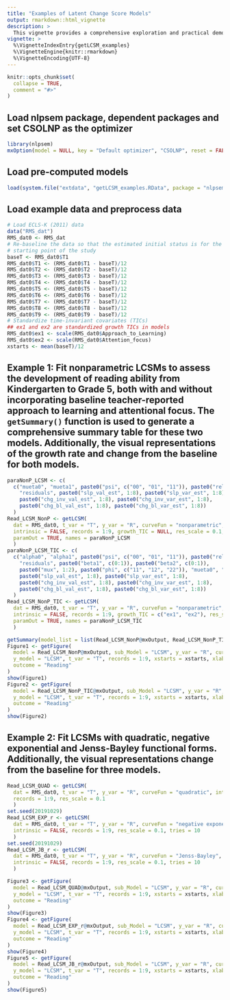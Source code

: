```yaml
---
title: "Examples of Latent Change Score Models"
output: rmarkdown::html_vignette
description: > 
  This vignette provides a comprehensive exploration and practical demonstrations of the `getLCSM()` function. This function is designed to construct Latent Change Score Models (LCSMs) using one of four different functional forms: quadratic, negative exponential, Jenss-Bayley, and nonparametric functions. Notably, the negative exponential and Jenss-Bayley LCSMs can be fitted as intrinsically nonlinear models. Moreover, the function provides the flexibility to be constructed with or without the incorporation of time-invariant covariates (TICs).
vignette: >
  %\VignetteIndexEntry{getLCSM_examples}
  %\VignetteEngine{knitr::rmarkdown}
  %\VignetteEncoding{UTF-8}
---
```


```r
knitr::opts_chunk$set(
  collapse = TRUE,
  comment = "#>"
)
```

## Load nlpsem package, dependent packages and set CSOLNP as the optimizer
```r
library(nlpsem)
mxOption(model = NULL, key = "Default optimizer", "CSOLNP", reset = FALSE)
```

## Load pre-computed models
```r
load(system.file("extdata", "getLCSM_examples.RData", package = "nlpsem"))
```

## Load example data and preprocess data
```r
# Load ECLS-K (2011) data
data("RMS_dat")
RMS_dat0 <- RMS_dat
# Re-baseline the data so that the estimated initial status is for the
# starting point of the study
baseT <- RMS_dat0$T1
RMS_dat0$T1 <- (RMS_dat0$T1 - baseT)/12
RMS_dat0$T2 <- (RMS_dat0$T2 - baseT)/12
RMS_dat0$T3 <- (RMS_dat0$T3 - baseT)/12
RMS_dat0$T4 <- (RMS_dat0$T4 - baseT)/12
RMS_dat0$T5 <- (RMS_dat0$T5 - baseT)/12
RMS_dat0$T6 <- (RMS_dat0$T6 - baseT)/12
RMS_dat0$T7 <- (RMS_dat0$T7 - baseT)/12
RMS_dat0$T8 <- (RMS_dat0$T8 - baseT)/12
RMS_dat0$T9 <- (RMS_dat0$T9 - baseT)/12
# Standardize time-invariant covariates (TICs)
## ex1 and ex2 are standardized growth TICs in models
RMS_dat0$ex1 <- scale(RMS_dat0$Approach_to_Learning)
RMS_dat0$ex2 <- scale(RMS_dat0$Attention_focus)
xstarts <- mean(baseT)/12
```

## Example 1: Fit nonparametric LCSMs to assess the development of reading ability from Kindergarten to Grade 5, both with and without incorporating baseline teacher-reported approach to learning and attentional focus. The `getSummary()` function is used to generate a comprehensive summary table for these two models. Additionally, the visual representations of the growth rate and change from the baseline for both models.
```r
paraNonP_LCSM <- c(
  c("mueta0", "mueta1", paste0("psi", c("00", "01", "11")), paste0("rel_rate", 2:8),
    "residuals", paste0("slp_val_est", 1:8), paste0("slp_var_est", 1:8),
    paste0("chg_inv_val_est", 1:8), paste0("chg_inv_var_est", 1:8),
    paste0("chg_bl_val_est", 1:8), paste0("chg_bl_var_est", 1:8))
  )
Read_LCSM_NonP <- getLCSM(
  dat = RMS_dat0, t_var = "T", y_var = "R", curveFun = "nonparametric",
  intrinsic = FALSE, records = 1:9, growth_TIC = NULL, res_scale = 0.1, 
  paramOut = TRUE, names = paraNonP_LCSM
  )
paraNonP_LCSM_TIC <- c(
  c("alpha0", "alpha1", paste0("psi", c("00", "01", "11")), paste0("rel_rate", 2:8),
    "residuals", paste0("beta1", c(0:1)), paste0("beta2", c(0:1)),
    paste0("mux", 1:2), paste0("phi", c("11", "12", "22")), "mueta0", "mueta1",
    paste0("slp_val_est", 1:8), paste0("slp_var_est", 1:8),
    paste0("chg_inv_val_est", 1:8), paste0("chg_inv_var_est", 1:8),
    paste0("chg_bl_val_est", 1:8), paste0("chg_bl_var_est", 1:8))
  )
Read_LCSM_NonP_TIC <- getLCSM(
  dat = RMS_dat0, t_var = "T", y_var = "R", curveFun = "nonparametric",
  intrinsic = FALSE, records = 1:9, growth_TIC = c("ex1", "ex2"), res_scale = 0.1, 
  paramOut = TRUE, names = paraNonP_LCSM_TIC
  )
```

```r
getSummary(model_list = list(Read_LCSM_NonP@mxOutput, Read_LCSM_NonP_TIC@mxOutput))
Figure1 <- getFigure(
  model = Read_LCSM_NonP@mxOutput, sub_Model = "LCSM", y_var = "R", curveFun = "NonP", 
  y_model = "LCSM", t_var = "T", records = 1:9, xstarts = xstarts, xlab = "Year",
  outcome = "Reading"
)
show(Figure1)
Figure2 <- getFigure(
  model = Read_LCSM_NonP_TIC@mxOutput, sub_Model = "LCSM", y_var = "R", curveFun = "NonP", 
  y_model = "LCSM", t_var = "T", records = 1:9, xstarts = xstarts, xlab = "Year",
  outcome = "Reading"
)
show(Figure2)
```


## Example 2: Fit LCSMs with quadratic, negative exponential and Jenss-Bayley functional forms. Additionally, the visual representations change from the baseline for three models.
```r
Read_LCSM_QUAD <- getLCSM(
  dat = RMS_dat0, t_var = "T", y_var = "R", curveFun = "quadratic", intrinsic = FALSE,
  records = 1:9, res_scale = 0.1
  )
set.seed(20191029)
Read_LCSM_EXP_r <- getLCSM(
  dat = RMS_dat0, t_var = "T", y_var = "R", curveFun = "negative exponential",
  intrinsic = FALSE, records = 1:9, res_scale = 0.1, tries = 10
  )
set.seed(20191029)
Read_LCSM_JB_r <- getLCSM(
  dat = RMS_dat0, t_var = "T", y_var = "R", curveFun = "Jenss-Bayley",
  intrinsic = FALSE, records = 1:9, res_scale = 0.1, tries = 10
  )
```

```r
Figure3 <- getFigure(
  model = Read_LCSM_QUAD@mxOutput, sub_Model = "LCSM", y_var = "R", curveFun = "QUAD", 
  y_model = "LCSM", t_var = "T", records = 1:9, xstarts = xstarts, xlab = "Year",
  outcome = "Reading"
)
show(Figure3)
Figure4 <- getFigure(
  model = Read_LCSM_EXP_r@mxOutput, sub_Model = "LCSM", y_var = "R", curveFun = "EXP", 
  y_model = "LCSM", t_var = "T", records = 1:9, xstarts = xstarts, xlab = "Year",
  outcome = "Reading"
)
show(Figure4)
Figure5 <- getFigure(
  model = Read_LCSM_JB_r@mxOutput, sub_Model = "LCSM", y_var = "R", curveFun = "JB", 
  y_model = "LCSM", t_var = "T", records = 1:9, xstarts = xstarts, xlab = "Year",
  outcome = "Reading"
)
show(Figure5)
```
